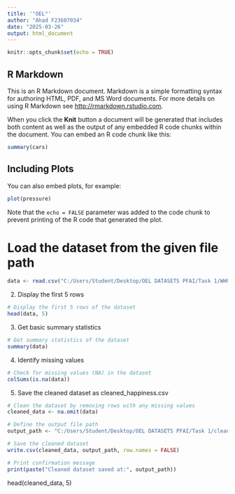 ```yaml
---
title: '"OEL"'
author: "Ahad F23607034"
date: "2025-03-26"
output: html_document
---
```


```r
knitr::opts_chunk$set(echo = TRUE)
```

## R Markdown

This is an R Markdown document. Markdown is a simple formatting syntax for authoring HTML, PDF, and MS Word documents. For more details on using R Markdown see <http://rmarkdown.rstudio.com>.

When you click the **Knit** button a document will be generated that includes both content as well as the output of any embedded R code chunks within the document. You can embed an R code chunk like this:

```r
summary(cars)
```

## Including Plots

You can also embed plots, for example:

```r
plot(pressure)
```

Note that the `echo = FALSE` parameter was added to the code chunk to prevent printing of the R code that generated the plot.

# Load the dataset from the given file path
```r

data <- read.csv("C:/Users/Student/Desktop/OEL DATASETS PFAI/Task 1/WHR2024.csv")

```
2. Display the first 5 rows
```r
# Display the first 5 rows of the dataset
head(data, 5)

```
3. Get basic summary statistics
```r
# Get summary statistics of the dataset
summary(data)

```
4. Identify missing values
```r
# Check for missing values (NA) in the dataset
colSums(is.na(data))

```
5. Save the cleaned dataset as cleaned_happiness.csv
```r
# Clean the dataset by removing rows with any missing values
cleaned_data <- na.omit(data)

# Define the output file path
output_path <- "C:/Users/Student/Desktop/OEL DATASETS PFAI/Task 1/cleaned_happiness.csv"

# Save the cleaned dataset
write.csv(cleaned_data, output_path, row.names = FALSE)

# Print confirmation message
print(paste("Cleaned dataset saved at:", output_path))

```
head(cleaned_data, 5)


